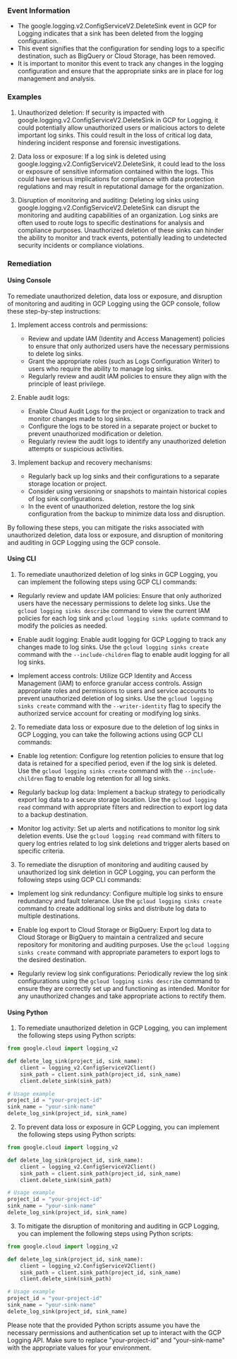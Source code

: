 
### Event Information

- The google.logging.v2.ConfigServiceV2.DeleteSink event in GCP for Logging indicates that a sink has been deleted from the logging configuration.
- This event signifies that the configuration for sending logs to a specific destination, such as BigQuery or Cloud Storage, has been removed.
- It is important to monitor this event to track any changes in the logging configuration and ensure that the appropriate sinks are in place for log management and analysis.


### Examples

1. Unauthorized deletion: If security is impacted with google.logging.v2.ConfigServiceV2.DeleteSink in GCP for Logging, it could potentially allow unauthorized users or malicious actors to delete important log sinks. This could result in the loss of critical log data, hindering incident response and forensic investigations.

2. Data loss or exposure: If a log sink is deleted using google.logging.v2.ConfigServiceV2.DeleteSink, it could lead to the loss or exposure of sensitive information contained within the logs. This could have serious implications for compliance with data protection regulations and may result in reputational damage for the organization.

3. Disruption of monitoring and auditing: Deleting log sinks using google.logging.v2.ConfigServiceV2.DeleteSink can disrupt the monitoring and auditing capabilities of an organization. Log sinks are often used to route logs to specific destinations for analysis and compliance purposes. Unauthorized deletion of these sinks can hinder the ability to monitor and track events, potentially leading to undetected security incidents or compliance violations.

### Remediation

#### Using Console

To remediate unauthorized deletion, data loss or exposure, and disruption of monitoring and auditing in GCP Logging using the GCP console, follow these step-by-step instructions:

1. Implement access controls and permissions:
   - Review and update IAM (Identity and Access Management) policies to ensure that only authorized users have the necessary permissions to delete log sinks.
   - Grant the appropriate roles (such as Logs Configuration Writer) to users who require the ability to manage log sinks.
   - Regularly review and audit IAM policies to ensure they align with the principle of least privilege.

2. Enable audit logs:
   - Enable Cloud Audit Logs for the project or organization to track and monitor changes made to log sinks.
   - Configure the logs to be stored in a separate project or bucket to prevent unauthorized modification or deletion.
   - Regularly review the audit logs to identify any unauthorized deletion attempts or suspicious activities.

3. Implement backup and recovery mechanisms:
   - Regularly back up log sinks and their configurations to a separate storage location or project.
   - Consider using versioning or snapshots to maintain historical copies of log sink configurations.
   - In the event of unauthorized deletion, restore the log sink configuration from the backup to minimize data loss and disruption.

By following these steps, you can mitigate the risks associated with unauthorized deletion, data loss or exposure, and disruption of monitoring and auditing in GCP Logging using the GCP console.

#### Using CLI

1. To remediate unauthorized deletion of log sinks in GCP Logging, you can implement the following steps using GCP CLI commands:

- Regularly review and update IAM policies: Ensure that only authorized users have the necessary permissions to delete log sinks. Use the `gcloud logging sinks describe` command to view the current IAM policies for each log sink and `gcloud logging sinks update` command to modify the policies as needed.

- Enable audit logging: Enable audit logging for GCP Logging to track any changes made to log sinks. Use the `gcloud logging sinks create` command with the `--include-children` flag to enable audit logging for all log sinks.

- Implement access controls: Utilize GCP Identity and Access Management (IAM) to enforce granular access controls. Assign appropriate roles and permissions to users and service accounts to prevent unauthorized deletion of log sinks. Use the `gcloud logging sinks create` command with the `--writer-identity` flag to specify the authorized service account for creating or modifying log sinks.

2. To remediate data loss or exposure due to the deletion of log sinks in GCP Logging, you can take the following actions using GCP CLI commands:

- Enable log retention: Configure log retention policies to ensure that log data is retained for a specified period, even if the log sink is deleted. Use the `gcloud logging sinks create` command with the `--include-children` flag to enable log retention for all log sinks.

- Regularly backup log data: Implement a backup strategy to periodically export log data to a secure storage location. Use the `gcloud logging read` command with appropriate filters and redirection to export log data to a backup destination.

- Monitor log activity: Set up alerts and notifications to monitor log sink deletion events. Use the `gcloud logging read` command with filters to query log entries related to log sink deletions and trigger alerts based on specific criteria.

3. To remediate the disruption of monitoring and auditing caused by unauthorized log sink deletion in GCP Logging, you can perform the following steps using GCP CLI commands:

- Implement log sink redundancy: Configure multiple log sinks to ensure redundancy and fault tolerance. Use the `gcloud logging sinks create` command to create additional log sinks and distribute log data to multiple destinations.

- Enable log export to Cloud Storage or BigQuery: Export log data to Cloud Storage or BigQuery to maintain a centralized and secure repository for monitoring and auditing purposes. Use the `gcloud logging sinks create` command with appropriate parameters to export logs to the desired destination.

- Regularly review log sink configurations: Periodically review the log sink configurations using the `gcloud logging sinks describe` command to ensure they are correctly set up and functioning as intended. Monitor for any unauthorized changes and take appropriate actions to rectify them.

#### Using Python

1. To remediate unauthorized deletion in GCP Logging, you can implement the following steps using Python scripts:

```python
from google.cloud import logging_v2

def delete_log_sink(project_id, sink_name):
    client = logging_v2.ConfigServiceV2Client()
    sink_path = client.sink_path(project_id, sink_name)
    client.delete_sink(sink_path)

# Usage example
project_id = "your-project-id"
sink_name = "your-sink-name"
delete_log_sink(project_id, sink_name)
```

2. To prevent data loss or exposure in GCP Logging, you can implement the following steps using Python scripts:

```python
from google.cloud import logging_v2

def delete_log_sink(project_id, sink_name):
    client = logging_v2.ConfigServiceV2Client()
    sink_path = client.sink_path(project_id, sink_name)
    client.delete_sink(sink_path)

# Usage example
project_id = "your-project-id"
sink_name = "your-sink-name"
delete_log_sink(project_id, sink_name)
```

3. To mitigate the disruption of monitoring and auditing in GCP Logging, you can implement the following steps using Python scripts:

```python
from google.cloud import logging_v2

def delete_log_sink(project_id, sink_name):
    client = logging_v2.ConfigServiceV2Client()
    sink_path = client.sink_path(project_id, sink_name)
    client.delete_sink(sink_path)

# Usage example
project_id = "your-project-id"
sink_name = "your-sink-name"
delete_log_sink(project_id, sink_name)
```

Please note that the provided Python scripts assume you have the necessary permissions and authentication set up to interact with the GCP Logging API. Make sure to replace "your-project-id" and "your-sink-name" with the appropriate values for your environment.

